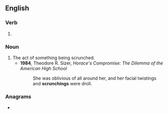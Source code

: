 ==English==

===Verb===
{{head|en|present participle}}

# {{present participle of|scrunch|lang=en|nocat=1}}

===Noun===
{{en-noun}}

# The act of something being scrunched.
#* '''1984''', Theodore R. Sizer, ''Horace's Compromise: The Dilemma of the American High School''
#*: She was oblivious of all around her, and her facial twistings and '''scrunchings''' were droll.

===Anagrams===
* {{anagrams|en|a=ccghinnrsu|crunchings}}